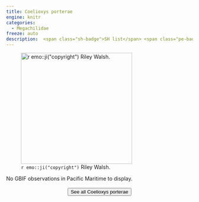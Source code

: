 ```yaml
---
title: Coelioxys porterae
engine: knitr
categories:
  - Megachilidae
freeze: auto
description:  <span class="sh-badge">SH list</span> <span class="pe-badge">PM Evidence</span>
---
```

![`r emo::ji("copyright")` Riley Walsh.](https://inaturalist-open-data.s3.amazonaws.com/photos/86243480/large.jpg){height=300}



No GBIF observations in Pacific Maritime to display.
<br><br>
<center>


<a href="https://inaturalist.ca/observations?place_id=any&quality_grade=research&subview=map&taxon_id=626637"><button type="button" class="btn btn-secondary">See all Coelioxys porterae <i class="fa-solid fa-arrow-up-right-from-square"></i> </button></a>
</center>
